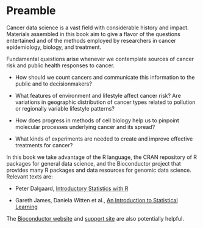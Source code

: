 # Preamble {-}

Cancer data science is a vast field with considerable history
and impact.  Materials assembled in this book aim to give
a flavor of the questions entertained and of the methods
employed by researchers in cancer epidemiology, biology,
and treatment.

Fundamental questions arise whenever we contemplate sources
of cancer risk and public health responses to cancer.

- How should we count cancers and communicate this information
to the public and to decisionmakers?

- What features of environment and lifestyle affect cancer
risk?  Are variations in geographic distribution of cancer
types related to pollution or regionally variable lifestyle patterns?

- How does progress in methods of cell biology help us to
pinpoint molecular processes underlying cancer and its
spread?

- What kinds of experiments are needed to create and improve
effective treatments for cancer?

In this book we take advantage of the R language, the
CRAN repository of R packages for general data science,
and the Bioconductor project that provides many
R packages and data resources for genomic data science.
Relevant texts are:

- Peter Dalgaard, [Introductory Statistics with R](https://link.springer.com/book/10.1007/978-0-387-79054-1?source=shoppingads&locale=en-us&gad_source=1&gclid=CjwKCAiApuCrBhAuEiwA8VJ6JkGxd-Gx6UY2OFLFdl9MGNUqbI_paBjd8yQlsL-Bz_-DC_0NAcyWkBoCgoUQAvD_BwE)

- Gareth James, Daniela Witten et al., [An Introduction to Statistical
Learning](https://www.amazon.com/Introduction-Statistical-Learning-Applications-Statistics/dp/1071614207/ref=asc_df_1071614207/?tag=hyprod-20&linkCode=df0&hvadid=598352683676&hvpos=&hvnetw=g&hvrand=11192872929028310934&hvpone=&hvptwo=&hvqmt=&hvdev=c&hvdvcmdl=&hvlocint=&hvlocphy=1018127&hvtargid=pla-1688386822033&psc=1&mcid=6d5ef8f5fe563f36a1e5b961f3b3f3a0&gclid=CjwKCAiApuCrBhAuEiwA8VJ6JlYZK7BBmtAM1pJhSMfKMHfkGnKe-LBII1pOHoh5ueQmp7ws-g4ESRoC5AAQAvD_BwE)

The [Bioconductor website](https://bioconductor.org) and
[support site](https://support.bioconductor.org) are also
potentially helpful.
